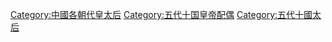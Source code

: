 [[Category:中國各朝代皇太后|Category:中國各朝代皇太后]]
[[Category:五代十国皇帝配偶|Category:五代十国皇帝配偶]]
[[Category:五代十國太后|Category:五代十國太后]]
